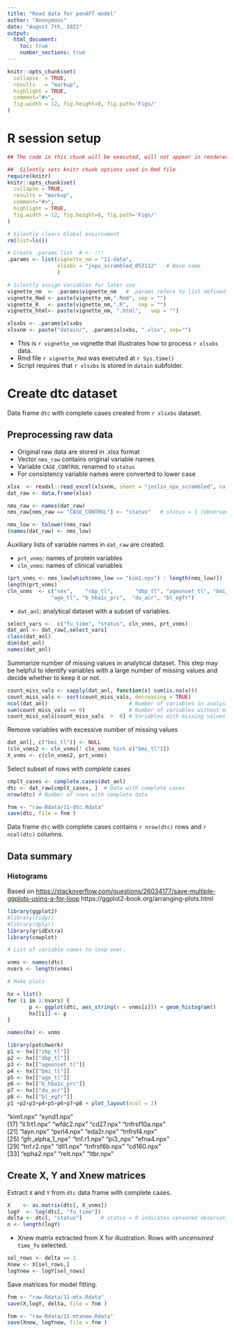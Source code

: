 ```yaml
---
title: "Read data for penAFT model"
author: "Anonymous"
date: "August 7th, 2022"
output: 
  html_document:
    toc: true
    number_sections: true
---
```



```r
knitr::opts_chunk$set(
  collapse  = TRUE,
  results   = "markup",
  highlight = TRUE,
  comment="#>",
  fig.width = 12, fig.height=8, fig.path='Figs/'
)
```

# R session setup


```r
## The code in this chunk will be executed, will not appear in rendered .html file

##  Silently sets knitr chunk options used in Rmd file
require(knitr)
knitr::opts_chunk$set(
  collapse = TRUE,
  results = "markup",  
  comment="#>",
  highlight = TRUE,
  fig.width = 12, fig.height=8, fig.path='Figs/'
)

# Silently clears Global environment
rm(list=ls())

# Create .params list  # <- !!! 
.params <- list(vignette_nm = "11-data",
                xlsxbs = "jnpx_scrambled_053122"   # Base name
                ) 

# Silently assign variables for later use
vignette_nm  <- .params$vignette_nm   # .params refers to list defined above
vignette_Rmd <- paste(vignette_nm,".Rmd", sep = "")
vignette_R   <- paste(vignette_nm,".R",   sep = "")
vignette_html<- paste(vignette_nm, ".html",   sep = "")

xlsxbs <- .params$xlsxbs
xlsxnm <- paste("datain/", .params$xlsxbs, ".xlsx", sep="")
```


* This is `r vignette_nm` vignette that illustrates how to process  `r xlsxbs` data.
* Rmd file  `r vignette_Rmd` was executed at `r Sys.time()`
* Script requires that `r xlsxbs` is stored in `datain` subfolder.



# Create dtc dataset

Data frame `dtc` with complete cases created from `r xlsxbs` dataset.


##  Preprocessing raw data

* Original raw data are stored in .xlsx format
* Vector `nms_raw` contains original variable names
* Variable `CASE_CONTROL` renamed to `status`
* For consistency variable names were converted to lower case

```r

xlsx  <- readxl::read_excel(xlsxnm, sheet = "joslin_npx_scrambled", na = "", guess_max = 1000)
dat_raw <- data.frame(xlsx)

nms_raw <- names(dat_raw)
nms_raw[nms_raw == "CASE_CONTROL"] <- "status"   # status = 1 (observed follow-up time), status = 0 (censored follow-up time)

nms_low <- tolower(nms_raw)
(names(dat_raw) <- nms_low)
```

Auxiliary lists of variable names in `dat_raw` are created.

* `prt_vnms`: names of protein variables
* `cln_vnms`: names of clinical variables


```r
(prt_vnms <- nms_low[which(nms_low == "kim1.npx") : length(nms_low)])
length(prt_vnms)
cln_vnms  <- c("sex",    "sbp_tl",       "dbp_tl", "ageonset_tl", "bmi_tl",
              "age_tl", "b_hba1c_prc",  "du_acr", "bl_egfr")
```

* `dat_anl`: analytical dataset with a subset of variables.

```r
select_vars <-  c("fu_time", "status", cln_vnms, prt_vnms)
dat_anl <- dat_raw[,select_vars]
class(dat_anl)
dim(dat_anl)
names(dat_anl)
```

Summarize  number of missing values in analytical dataset. This step may be helpful to identify variables
with a large number of missing values and decide whether to keep it or not.   

```r
count_miss_vals <- sapply(dat_anl, function(x) sum(is.na(x)))
count_miss_vals <- sort(count_miss_vals, decreasing = TRUE) 
ncol(dat_anl)                          # Number of variables in analysis
sum(count_miss_vals == 0)              # Number of variables without missing values  
count_miss_vals[count_miss_vals  >  0] # Variables with missing values
```

Remove variables with excessive number of missing values

```r
dat_anl[, c("bmi_tl")] <- NULL
(cln_vnms2 <- cln_vnms[! cln_vnms %in% c("bmi_tl")]) 
X_vnms <- c(cln_vnms2, prt_vnms)
``` 

Select subset of rows with *complete*  cases

```r
cmplt_cases <- complete.cases(dat_anl)
dtc <- dat_raw[cmplt_cases, ]  # Data with complete cases
nrow(dtc) # Number of rows with complete data
```

```r
fnm <- "raw-Rdata/11-dtc.Rdata"
save(dtc, file = fnm )
```

Data frame `dtc` with complete cases contains `r nrow(dtc)` rows  and `r ncol(dtc)` columns. 

## Data summary


### Histograms

Based on [https://stackoverflow.com/questions/26034177/save-multiple-ggplots-using-a-for-loop](link)
https://ggplot2-book.org/arranging-plots.html

```r
library(ggplot2)
#library(tidyr)
#library(dplyr)
library(gridExtra)
library(cowplot)

# List of variable names to loop over.

vnms <- names(dtc)
nvars <- length(vnms)

# Make plots

hx = list()
for (i in 1:nvars) {
       p <- ggplot(dtc, aes_string(x = vnms[i])) + geom_histogram() 
       hx[[i]] <- p
}

names(hx) <- vnms

```

```r
library(patchwork)
p1 <- hx[["sbp_tl"]]
p2 <- hx[["dbp_tl"]]         
p3 <- hx[["ageonset_tl"]]
p4 <- hx[["bmi_tl"]]
p5 <- hx[["age_tl"]]     
p6 <- hx[["b_hba1c_prc"]]    
p7 <- hx[["du_acr"]] 
p8 <- hx[["bl_egfr"]]
p1 +p2+p3+p4+p5+p6+p7+p8 + plot_layout(ncol = 2)
```


"kim1.npx"        "synd1.npx"      
[17] "il.1rt1.npx"     "wfdc2.npx"       "cd27.npx"        "tnfrsf10a.npx"  
[21] "layn.npx"        "pvrl4.npx"       "eda2r.npx"       "tnfrsf4.npx"    
[25] "gfr_alpha_1_npx" "tnf.r1.npx"      "pi3_npx"         "efna4.npx"      
[29] "tnf.r2.npx"      "dll1.npx"        "tnfrsf6b.npx"    "cd160.npx"      
[33] "epha2.npx"       "relt.npx"        "ltbr.npx"


## Create X, Y and Xnew matrices


Extract `X` and `Y` from `dtc` data frame with complete cases.

```r
X    <- as.matrix(dtc[, X_vnms]) 
logY  <- log(dtc[, "fu_time"]) 
delta <- dtc[, "status"]      # status = 0 indicates censored observation 
n <- length(logY)
```

* Xnew matrix extracted from X for illustration. Rows with _uncensored_ `time_fu` selected.


```r
sel_rows <- delta == 1
Xnew <- X[sel_rows,]
logYnew <- logY[sel_rows] 
```

Save matrices for model fitting.

```r
fnm <- "raw-Rdata/11-mtx.Rdata"
save(X,logY, delta, file = fnm )

fnm <- "raw-Rdata/11-mtxnew.Rdata"
save(Xnew, logYnew, file = fnm )
```



